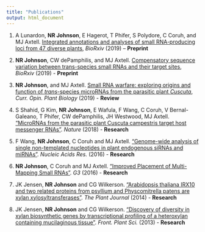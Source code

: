 ```yaml
---
title: "Publications"
output: html_document
---
```


1. A Lunardon, __NR Johnson__, E Hagerot, T Phifer, S Polydore, C Coruh, and MJ Axtell. [Integrated annotations and analyses of small RNA-producing loci from 47 diverse plants](https://doi.org/10.1101/756858), *BioRxiv* (2019) -- **Preprint**

2. __NR Johnson__, CW dePamphilis, and MJ Axtell. [Compensatory sequence variation between trans-species small RNAs and their target sites](https://doi.org/10.1101/675900v1), *BioRxiv* (2019) - **Preprint**

3. __NR Johnson__, and MJ Axtell. [Small RNA warfare: exploring origins and function of *trans*-species microRNAs from the parasitic plant *Cuscuta*](https://doi.org/10.1016/j.pbi.2019.03.014), *Curr. Opin. Plant Biology* (2019) - **Review**
  
4. S Shahid, G Kim, **NR Johnson**, E Wafula, F Wang, C Coruh, V Bernal-Galeano, T Phifer, CW dePamphilis, JH Westwood, MJ Axtell. ["MicroRNAs from the parasitic plant Cuscuta campestris target host messenger RNAs"](https://doi.org/10.1038/nature25027). *Nature* (2018) - **Research**

5. F Wang, **NR Johnson**, C Coruh and MJ Axtell. ["Genome-wide analysis of single non-templated nucleotides in plant endogenous siRNAs and miRNAs"](https://doi.org/10.1093/nar/gkw457). *Nucleic Acids Res.* (2016) - **Research**

6. **NR Johnson**, C Coruh and MJ Axtell. ["Improved Placement of Multi-Mapping Small RNAs"](https://doi.org/10.1534/g3.116.030452). *G3* (2016) - **Research**

7. JK Jensen, **NR Johnson** and CG Wilkerson. ["Arabidopsis thaliana IRX10 and two related proteins from psyllium and Physcomitrella patens are xylan xylosyltransferases"](http://onlinelibrary.wiley.com/doi/10.1111/tpj.12641/full). *The Plant Journal* (2014) - **Research**

8. JK Jensen, **NR Johnson** and CG Wilkerson. ["Discovery of diversity in xylan biosynthetic genes by transcriptional profiling of a heteroxylan containing mucilaginous tissue"](https://www.frontiersin.org/articles/10.3389/fpls.2013.00183/full). *Front. Plant Sci.* (2013) - **Research**


